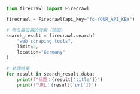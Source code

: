 ```python Python
from firecrawl import Firecrawl

firecrawl = Firecrawl(api_key="fc-YOUR_API_KEY")

# 带位置设置的搜索（德国）
search_result = firecrawl.search(
    "web scraping tools",
    limit=5,
    location="Germany"
)

# 处理结果
for result in search_result.data:
    print(f"标题：{result['title']}")
    print(f"URL：{result['url']}")
```
